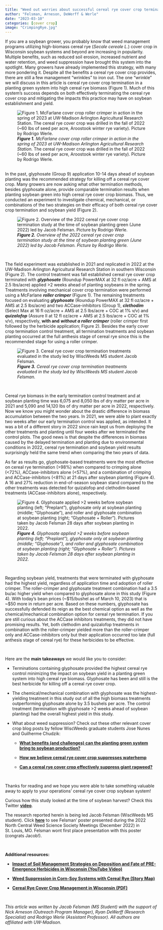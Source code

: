 ```yaml
---
title: "Weed out worries about successful cereal rye cover crop termination in your soybean acres"
author: "Felsman, Arneson, DeWerff & Werle"
date: "2023-03-10"
categories: [cover crop]
image: "CrimpingRye.jpg"
---
```


If you are a soybean grower, you probably know that weed management programs utilizing high-biomass cereal rye (*Secale cereale L*.) cover crop in Wisconsin soybean systems and beyond are increasing in popularity. Multiple benefits, such as reduced soil erosion, increased nutrient and water retention, and weed suppression have brought this system into the spotlight. Many growers have already implemented this strategy, with many more pondering it. Despite all the benefits a cereal rye cover crop provides, there are still a few management "wrinkles" to iron out. The one "wrinkle" we will discuss in this article is cereal rye cover crop termination in a planting green system into high cereal rye biomass (Figure 1). Much of this system's success depends on both effectively terminating the cereal rye cover crop and mitigating the impacts this practice may have on soybean establishment and yield.

![***Figure 1.** McFarlane cover crop roller crimper in action in the spring of 2023 at UW-Madison Arlington Agricultural Research Station.* The cereal rye cover crop was drilled in the fall of 2022 (\~60 lbs of seed per acre, Aroostook winter rye variety). Picture by Rodrigo Werle.](CrimpingRye.JPG)

\
In the past, glyphosate (Group 9) application 10-14 days ahead of soybean planting was the recommended strategy for killing off a cereal rye cover crop. Many growers are now asking what other termination methods, besides glyphosate alone, provide comparable termination results when planting soybean green into high cereal rye cover crop biomass. Thus, we conducted an experiment to investigate chemical, mechanical, or combinations of the two strategies on their efficacy of both cereal rye cover crop termination and soybean yield (Figure 2).

![***Figure 2.** Overview of the 2022 cereal rye cover crop termination study at the time of soybean planting green (June 2022) led by Jacob Felsman. Picture by Rodrigo Werle.*](ChemicalTermination.JPG)

\

The field experiment was established in 2021 and replicated in 2022 at the UW-Madison Arlington Agricultural Research Station in southern Wisconsin (Figure 2). The control treatment was fall established cereal rye cover crop terminated with ***glyphosate*** (Roundup PowerMAX at 32 fl oz/acre + AMS at 2.5 lbs/acre) applied \>2 weeks ahead of planting soybeans in the spring. Treatments involving mechanical cover crop termination were performed using a McFarlane ***roller crimper*** (Figure 1). The remaining treatments focused on evaluating ***glyphosate*** (Roundup PowerMAX at 32 fl oz/acre + AMS at 2.5 lbs/acre) and two ACCase-inhibitors (Group 1), ***clethodim*** (Select Max at 16 fl oz/acre + AMS at 2.5 lbs/acre + COC at 1% v/v) and ***quizalofop*** (Assure II at 12 fl oz/acre + AMS at 2.5 lbs/acre + COC at 1% v/v), respectively, **with and** ***without a roller crimper*** (roller crimper first followed by the herbicide application; Figure 2). Besides the early cover crop termination control treatment, all termination treatments and soybean planting occurred at the full anthesis stage of cereal rye since this is the recommended stage for using a roller crimper.

![***Figure 3.** Cereal rye cover crop termination treatments evaluated in the study led by WiscWeeds MS student Jacob Felsman.*](Picture2.jpg)

\

Cereal rye biomass in the early termination control treatment and at soybean planting time was 6,075 and 8,050 lbs of dry matter per acre in 2021 and 5,090 and 14,120 lbs of dry matter per acre in 2022, respectively. Now we know you might wonder about the drastic difference in biomass accumulation between the two years. In 2021, we were able to plant exactly two weeks after our early termination control was applied, as intended. It was a bit of a different story in 2022 since rain kept us from deploying the other treatments and planting until four weeks after we terminated the control plots. The good news is that despite the differences in biomass caused by the delayed termination and planting due to environmental conditions in 2022, cereal rye termination and soybean yield results surprisingly held the same trend when comparing the two years of data.

As far as results go, glyphosate-based treatments were the most effective on cereal rye termination (\>98%) when compared to crimping alone (\<72%), ACCase-inhibitors alone (\<57%), and a combination of crimping and ACCase-inhibitors (\<81%) at 21 days after soybean planting (Figure 4). A 16 and 27% reduction in end-of-season soybean stand compared to the other treatments was detected for quizalofop and clethodim-based treatments (ACCase-inhibitors alone), respectively.

![***Figure 4.** Glyphosate applied \>2 weeks before soybean planting (left; "Preplant"), glyphosate only at soybean planting (middle; "Glyphosate"), and roller and glyphosate combination at soybean planting (right; "Glyphosate + Roller"). Pictures taken by Jacob Felsman 28 days after soybean planting in 2022.*](TerminationComparison.jpg)

\

Regarding soybean yield, treatments that were terminated with glyphosate had the highest yield, regardless of application time and adoption of roller crimper. The roller-crimper and glyphosate treatment combination had a 3.5 bu/ac higher yield when compared to glyphosate alone in this study (Figure 4). With today's bean prices (\~\$15/bushel as of March 10, 2023) that is \~\$50 more in return per acre. Based on these numbers, glyphosate has successfully defended its reign as the best chemical option as well as the chemical/mechanical combination option for cereal rye termination. If you are still curious about the ACCase inhibitors treatments, they did not have promising results. Yet, both clethodim and quizalofop treatments in combination with the roller-crimper yielded more than the roller-crimper only and ACCase-inhibitors only but their application occurred too late (full anthesis stage of cereal rye) for these herbicides to be effective.

\

Here are the **main takeaways** we would like you to consider:

-   Terminations containing glyphosate provided the highest cereal rye control minimizing the impact on soybean yield in a planting green system into high cereal rye biomass. Glyphosate has been and still is the best herbicide for killing off a cereal rye cover crop.

-   The chemical/mechanical combination with glyphosate was the highest-yielding treatment in this study out of all the high biomass treatments outperforming glyphosate alone by 3.5 bushels per acre. The control treatment (termination with glyphosate \>2 weeks ahead of soybean planting) had the overall highest yield in this study.

-   What about weed suppression? Check out these other relevant cover crop blog posts by fellow WiscWeeds graduate students Jose Nunes and Guilherme Chudzik:

    -   [**What benefits (and challenges) can the planting green system bring to soybean production?**](https://wiscweeds.info/posts/2023soybeanplantinggreensystem/)

    -   [**How we believe cereal rye cover crop suppresses waterhemp**](https://wiscweeds.info/posts/waterhempsuppressionwithcerealryecovercrop/)

    -   [**Can a cereal rye cover crop effectively suppress giant ragweed?**](https://wiscweeds.info/posts/2023giantragweedmanagement/)

\

Thanks for reading and we hope you were able to take something valuable away to apply to your operations' cereal rye cover crop soybean system!

Curious how this study looked at the time of soybean harvest? Check this Twitter [**video**](https://twitter.com/WiscWeeds/status/1585769241458126848?s=20).

The research reported herein is being led Jacob Felsman (WiscWeeds MS student). Click [**here**](NCWSS2022Felsman.pdf) to see Felsman' poster presented during the 2022 North Central Weed Science Society Meetings (December 2022) in St. Louis, MO. Felsman wont first place presentation with this poster (congrats Jacob!).

\

**Additional resources:**

-   [**Impact of Soil Management Strategies on Deposition and Fate of PRE-Emergence Herbicides in Wisconsin (YouTube Video)**](https://www.youtube.com/watch?v=dhNGd7eYS5w&t=114s)

-   [**Weed Suppression in Corn-Soy Systems with Cereal Rye (Story Map)**](https://storymaps.arcgis.com/stories/273d046d86da4a1ebaedbaea4267a9f4)

-   [**Cereal Rye Cover Crop Management in Wisconsin (PDF)**](https://ipcm.wisc.edu/wp-content/uploads/sites/54/2022/11/UW_CerealRyeMgmt_final.pdf)

\

*This article was written by Jacob Felsman (MS Student) with the support of Nick Arneson (Outreach Program Manager), Ryan DeWerff (Research Specialist) and Rodrigo Werle (Assistant Professor). All authors are affiliated with UW-Madison.*
